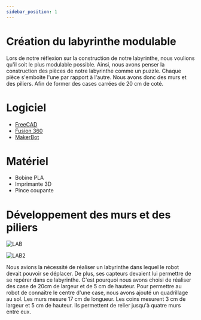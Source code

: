 ```yaml
---
sidebar_position: 1
---
```


# Création du labyrinthe modulable

Lors de notre réflexion sur la construction de notre labyrinthe, nous voulions qu'il soit le plus modulable possible.
Ainsi, nous avons penser la construction des pièces de notre labyrinthe comme un puzzle. Chaque pièce s'emboite l'une par rapport à l'autre.
Nous avons donc des murs et des piliers. Afin de former des cases carrées de 20 cm de coté.

# Logiciel 
  - [FreeCAD](https://www.freecadweb.org/)
  - [Fusion 360](https://www.autodesk.com/products/fusion-360/overview)
  - [MakerBot](https://www.makerbot.com/)

# Matériel
  - Bobine PLA
  - Imprimante 3D
  - Pince coupante

# Développement des murs et des piliers

  ![LAB](./img/murLabyrinthe.png)

  ![LAB2](./img/Coin_prod_15mm.png)

  Nous avions la nécessité de réaliser un labyrinthe dans lequel le robot devait pouvoir se déplacer. 
  De plus, ses capteurs devaient lui permettre de se repérer dans ce labyrinthe. 
  C'est pourquoi nous avons choisi de réaliser des case de 20cm de largeur et de 5 cm de hauteur.
  Pour permettre au robot de connaître le centre d'une case, nous avons ajouté un quadrillage au sol.
  Les murs mesure 17 cm de longueur. Les coins mesurent 3 cm de largeur et 5 cm de hauteur. Ils permettent de relier jusqu'à quatre murs entre eux.

<!---



## Afficher en 3d le .glb

--->


